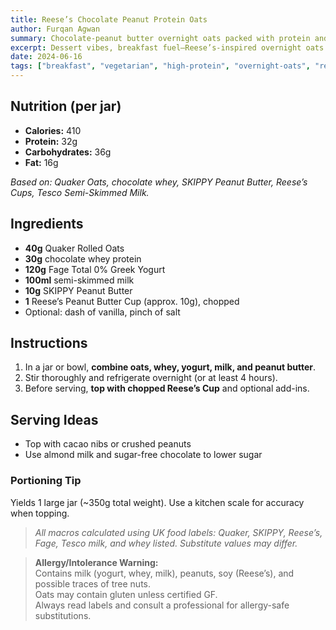 ```yaml
---
title: Reese’s Chocolate Peanut Protein Oats
author: Furqan Agwan
summary: Chocolate-peanut butter overnight oats packed with protein and topped with chopped Reese’s Cups. Feels like dessert, performs like fuel.
excerpt: Dessert vibes, breakfast fuel—Reese’s-inspired overnight oats with a serious protein punch.
date: 2024-06-16
tags: ["breakfast", "vegetarian", "high-protein", "overnight-oats", "reese's", "chocolate", "peanut-butter"]
---
```


## Nutrition (per jar)

- **Calories:** 410  
- **Protein:** 32g  
- **Carbohydrates:** 36g  
- **Fat:** 16g  

_Based on: Quaker Oats, chocolate whey, SKIPPY Peanut Butter, Reese’s Cups, Tesco Semi-Skimmed Milk._

## Ingredients

- **40g** Quaker Rolled Oats  
- **30g** chocolate whey protein  
- **120g** Fage Total 0% Greek Yogurt  
- **100ml** semi-skimmed milk  
- **10g** SKIPPY Peanut Butter  
- **1** Reese’s Peanut Butter Cup (approx. 10g), chopped  
- Optional: dash of vanilla, pinch of salt

## Instructions

1. In a jar or bowl, **combine oats, whey, yogurt, milk, and peanut butter**.
2. Stir thoroughly and refrigerate overnight (or at least 4 hours).
3. Before serving, **top with chopped Reese’s Cup** and optional add-ins.

## Serving Ideas

- Top with cacao nibs or crushed peanuts
- Use almond milk and sugar-free chocolate to lower sugar

### Portioning Tip

Yields 1 large jar (~350g total weight). Use a kitchen scale for accuracy when topping.

> _All macros calculated using UK food labels: Quaker, SKIPPY, Reese’s, Fage, Tesco milk, and whey listed. Substitute values may differ._

> **Allergy/Intolerance Warning:**  
> Contains milk (yogurt, whey, milk), peanuts, soy (Reese’s), and possible traces of tree nuts.  
> Oats may contain gluten unless certified GF.  
> Always read labels and consult a professional for allergy-safe substitutions.
